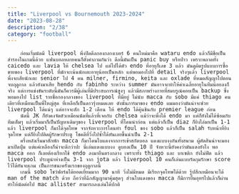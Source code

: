 ```yaml
---
title: "Liverpool vs Bournemouth 2023-2024"
date: "2023-08-28"
description: "2/38"
category: "football"
---
```


        ก่อนเริ่มนัดมี liverpool พึ่งปิดดีลกองกลางเบอร์ 6 คนใหม่มาคือ wataru endo แล้วก็มีชื่อเป็นสำรองในเกมนี้ด้วย แฟนบอลหลายคนก็ตั้งคำถามกันว่า ดีลนี้มันเป็น panic buy หรือป่าว เพราะพลาดทั้ง caicedo และ lavia ให้ chelsea ไป แต่ไปได้ตัว endo ที่อายุก็เลข 3 แล้ว มันดูผิดรูปแบบการซื้อขายของ liverpool ที่มักจะเน้นนักเตะอายุน้อยเป็นหลัก แต่พอมองไปที่ detail จริงๆแล้ว liverpool พึ่งจะเสียนักเตะ senior ไป 4 คน milner, firmino, keita และ oxlade ที่หมดสัญญาไปตอนจบฤดูกาล แล้วยังมาเสีย hendo กับ fabinho ระหว่าง summer มันอาจจะทำให้ค่าเฉลี่ยอายุในทีมน้อยลงก็จริง แต่การแข่งขันระดับนี้มันก็ควรมีผู้เล่นที่มีประสบการณ์สูงๆ แล้วมีสภาพร่างกายที่สมบรูณ์คอยเป็น backup ซึ่งพอมองไป list รายชื่อกองกลางของ liverpool ที่มีอยู่ ไม่นับ macca กับ sobo มีแค่ thiago คนเดียวที่เหมือนเป็นพี่ใหญ่สุด ที่เหลือก็เป็นดาวรุ่งหมดเลย ดังนั้นการมาของ endo ผมมองว่ามันน่าจะช่วย liverpool ได้แน่ๆ แต่อาจจะสัก 1-2 เดือน ให้ endo ได้คุ้นชินกับ premier league ก่อน
        นัดนี้ JK ก็ยังคงจัดตัวเหมือนนัดที่แล้วที่เจอกับ chelsea แม้ว่าจะพึ่งได้ endo มา แต่ก็ยังไม่ได้ซ้อมกับทีมเต็มๆ แล้วเริ่มมาก็เป็นปัญหาเดิมๆของ liverpool ที่โดนนำก่อน แต่แล้วก็เป็น diaz ก็ยิงไล่มาเป็น 1-1 แล้ว liverpool ก็มาได้จุดโทษ จากจังหวะการโดนทำ foul ของ sobo แล้วก็เป็น salah รับหน้าที่ยิงจุดโทษ แต่ก็ยิงไปติดผู้รักษาประตู โชคดีที่วิ่งไปซ้ำได้ทันเลยขึ้นนำเป็น 2-1
        ครึ่งหลังเริ่มมาสักพัก macca ก็มาโดนใบแดงจากการเข้าสกัดบอล แดงแบบงงกันทั้งสนาม ผู้ตัดสินน่าจะมองมาเปิดปุ่ม แต่แค่เหลืองก็น่าจะดีกว่าปะ นี่เล่นแดงแบบงง ดูบอลเป็น 10 ปี จังหวะนี้ยังคงว่ามันแดงยังไง พอ macca ออก ก็เลยต้องเรียกใช้ endo ลงมายืนตรงกลาง เพราะทั้ง thiago และ บาเซติก ยังไม่ฟิต แล้ว liverpool ประตูนำห่างเป็น 3-1 จาก jota แล้ว liverpool 10 คนก็เล่นแบบรัดกุมรักษา score ไว้ได้ยันจบเกม เป็นการชนะครั้งแรกของฤดูกาลนี้
        เกมนี้ sobo โชว์ฟอร์มได้ยอดเยี่ยมมาก 90 นาที วิ่งไม่มีหมด มีเรียกจุดโทษได้ด้วย รู้ปสึกเหมือนจะได้ man of the match ด้วย ถือว่าที่ฉีกสัญญามาคุ้มสุดๆ ส่วนใบแดงของ macca ก็มีการยื่นอุทรไปแล้วก็ผ่าน ทำให้นัดต่อไป mac allister สามารถลงเล่นได้ปกติ
